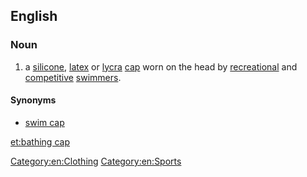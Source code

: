 ==English==

===Noun===
{{en-noun|sg=[[bathing]] [[cap]]}}

# a [[silicone]], [[latex]] or [[Lycra|lycra]] [[cap]] worn on the head by [[recreation]]al and [[competitive]] [[swimmer]]s.

====Synonyms====
* [[swim cap]]

[[Category:en:Clothing]]
[[Category:en:Sports]]

[[et:bathing cap]]